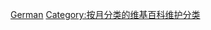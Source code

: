 {{Hidden category}}
{{emptycategory}}
{{Cmbox|text=欲将条目归入此分类，请在条目顶部加入{{tlc|1=Expand German|2={{var|德语维基对应条目名}}}}。}}

[[Category:需要從外語維基百科翻譯的條目|German]]
[[Category:按月分类的维基百科维护分类|Category:按月分类的维基百科维护分类]]